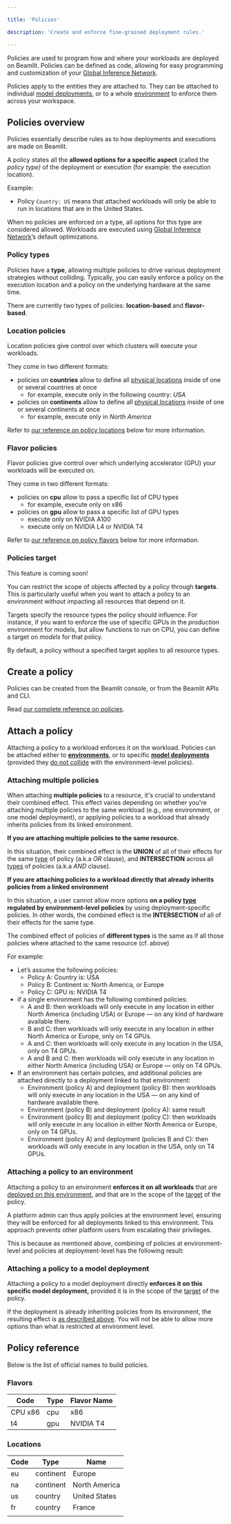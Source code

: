 ```yaml
---

title: 'Policies'

description: 'Create and enforce fine-grained deployment rules.'

---
```


Policies are used to program how and where your workloads are deployed on Beamlit. Policies can be defined as code, allowing for easy programming and customization of your [Global Inference Network](../Models/Global-Inference-Network).

Policies apply to the entities they are attached to. They can be attached to individual [model deployments](../Models/Model-deployment%2013847e47b1ea8103a274c27cff3de584), or to a whole [environment](Environments) to enforce them across your workspace.

## Policies overview

Policies essentially describe rules as to how deployments and executions are made on Beamlit. 

A policy states all the **allowed options for a specific aspect** (called the *policy type)* of the deployment or execution (for example: the execution location). 

Example:

- Policy `Country: US` means that attached workloads will only be able to run in locations that are in the United States.

When no policies are enforced on a type, all options for this type are considered allowed. Workloads are executed using [Global Inference Network](../Models/Global-Inference-Network)’s default optimizations.

### Policy types

Policies have a **type**, allowing multiple policies to drive various deployment strategies without colliding. Typically, you can easily enforce a policy on the execution location and a policy on the underlying hardware at the same time.

There are currently two types of policies: **location-based** and **flavor-based**.

### Location policies

Location policies give control over which clusters will execute your workloads.

They come in two different formats: 

- policies on **countries** allow to define all [physical locations](Policies) inside of one or several countries at once
    - for example, execute only in the following country: *USA*
- policies on **continents** allow to define all [physical locations](Policies) inside of one or several continents at once
    - for example, execute only in *North America*

Refer to [our reference on policy locations](Policies) below for more information.

### Flavor policies

Flavor policies give control over which underlying accelerator (GPU) your workloads will be executed on. 

They come in two different formats:

- policies on **cpu** allow to pass a specific list of CPU types
    - for example, execute only on x86
- policies on **gpu** allow to pass a specific list of GPU types
    - execute only on NVIDIA A100
    - execute only on NVIDIA L4 or NVIDIA T4

Refer to [our reference on policy flavors](Policies) below for more information.

### Policies target

<Note>This feature is coming soon!</Note>

You can restrict the scope of objects affected by a policy through **targets**. This is particularly useful when you want to attach a policy to an environment without impacting all resources that depend on it.

Targets specify the resource types the policy should influence. For instance, if you want to enforce the use of specific GPUs in the *production* environment for models, but allow functions to run on CPU, you can define a target on *models* for that policy.

By default, a policy without a specified target applies to all resource types.

## Create a policy

Policies can be created from the Beamlit console, or from the Beamlit APIs and CLI.

Read [our complete reference on policies](https://docs.beamlit.com/api-reference/policies/create-or-update-policy).

## Attach a policy

Attaching a policy to a workload enforces it on the workload. Policies can be attached either to [**environments**](Environments%2013847e47b1ea81ac9677d81f847741bd), or to specific [**model deployments**](../Models/Model-deployment%2013847e47b1ea8103a274c27cff3de584) (provided they [do not collide](Policies) with the environment-level policies).

### Attaching multiple policies

When attaching **multiple policies** to a resource, it's crucial to understand their combined effect. This effect varies depending on whether you're attaching multiple policies to the same workload (e.g., one environment, or one model deployment), or applying policies to a workload that already inherits policies from its linked environment. 

**If you are attaching multiple policies to the same resource.**

In this situation, their combined effect is the **UNION** of all of their effects for the same [type](Policies%2013847e47b1ea817daa5bcd58129a9bdb) of policy (a.k.a *OR* clause), and **INTERSECTION** across all [types](Policies) of policies (a.k.a *AND* clause).

**If you are attaching policies to a workload directly that already inherits policies from a linked environment**

In this situation, a user cannot allow more options **on a policy [type](Policies)** **regulated by environment-level policies** by using deployment-specific policies. In other words, the combined effect is the **INTERSECTION** of all of their effects for the same type.

The combined effect of policies of **different types** is the same as if all those policies where attached to the same resource (cf. above)

For example:

- Let’s assume the following policies:
    - Policy A: Country is: USA
    - Policy B: Continent is: North America, or Europe
    - Policy C: GPU is: NVIDIA T4
- if a single environment has the following combined policies:
    - A and B: then workloads will only execute in any location in either North America (including USA) or Europe — on any kind of hardware available there.
    - B and C: then workloads will only execute in any location in either North America or Europe, only on T4 GPUs.
    - A and C: then workloads will only execute in any location in the USA, only on T4 GPUs.
    - A and B and C: then workloads will only execute in any location in either North America (including USA) or Europe — only on T4 GPUs.
- If an environment has certain policies, and additional policies are attached directly to a deployment linked to that environment:
    - Environment (policy A) and deployment (policy B): then workloads will only execute in any location in the USA — on any kind of hardware available there.
    - Environment (policy B) and deployment (policy A): same result
    - Environment (policy B) and deployment (policy C): then workloads will only execute in any location in either North America or Europe, only on T4 GPUs.
    - Environment (policy A) and deployment (policies B and C): then workloads will only execute in any location in the USA, only on T4 GPUs.

### Attaching a policy to an environment

Attaching a policy to an environment **enforces it on all workloads** that are [deployed on this environment](Environments%2013847e47b1ea81ac9677d81f847741bd), and that are in the scope of the [target](Policies) of the policy.

A platform admin can thus apply policies at the environment level, ensuring they will be enforced for all deployments linked to this environment. This approach prevents other platform users from escalating their privileges.

This is because as mentioned above, combining of policies at environment-level and policies at deployment-level has the following result:

### Attaching a policy to a model deployment

Attaching a policy to a model deployment directly **enforces it on this specific model deployment,** provided it is in the scope of the [target](Policies) of the policy.

If the deployment is already inheriting policies from its environment, the resulting effect is [as described above](Policies). You will not be able to allow more options than what is restricted at environment level.

## Policy reference

Below is the list of official names to build policies.

### Flavors

| **Code** | **Type** | **Flavor Name** |
| --- | --- | --- |
| CPU x86 | cpu | x86 |
| t4 | gpu | NVIDIA T4 |

### Locations

| **Code** | **Type** | **Name** |
| --- | --- | --- |
| eu | continent | Europe |
| na | continent | North America |
| us | country | United States |
| fr | country | France |
|  |  |  |